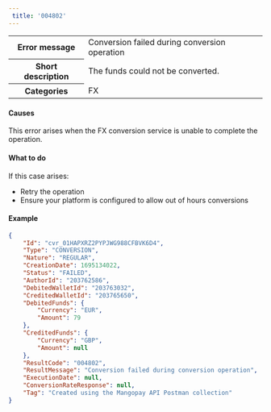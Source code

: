 ```yaml
---  
 title: '004802'  
---  
```

  
<table>
    <tbody>
        <tr>
            <th class="header"><strong>Error message</strong></th>
            <td class="table-content">Conversion failed during conversion operation</td>
        </tr>
        <tr>
            <th class="header"><strong>Short description</strong></th>
            <td class="table-content">The funds could not be converted.</td>
        </tr>
        <tr>
            <th class="header"><strong>Categories</strong></th>
            <td class="table-content">  
<div class="label">FX</div>
</td>
        </tr>
    </tbody>
</table>  

#### Causes  

This error arises when the FX conversion service is unable to complete the operation.  

#### What to do  

If this case arises:   
- Retry the operation  
- Ensure your platform is configured to allow out of hours conversions  

#### Example  
```json API response - Create an Instant Conversion
{
    "Id": "cvr_01HAPXRZ2PYPJWG988CFBVK6D4",
    "Type": "CONVERSION",
    "Nature": "REGULAR",
    "CreationDate": 1695134022,
    "Status": "FAILED",
    "AuthorId": "203762586",
    "DebitedWalletId": "203763032",
    "CreditedWalletId": "203765650",
    "DebitedFunds": {
        "Currency": "EUR",
        "Amount": 79
    },
    "CreditedFunds": {
        "Currency": "GBP",
        "Amount": null
    },
    "ResultCode": "004802",
    "ResultMessage": "Conversion failed during conversion operation",
    "ExecutionDate": null,
    "ConversionRateResponse": null,
    "Tag": "Created using the Mangopay API Postman collection"
}
```